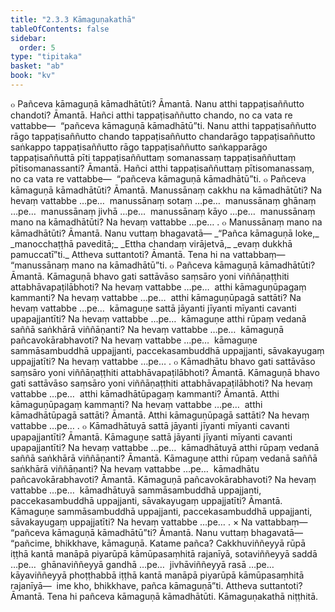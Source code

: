 ```yaml
---
title: "2.3.3 Kāmaguṇakathā"
tableOfContents: false
sidebar:
  order: 5
type: "tipitaka"
basket: "ab"
book: "kv"
---
```



<DynamicBreadcrumb />

<Division number="510" book="kv" bookNo="32" page="272">

<Paragraph number="1738" book="kv">
๐ Pañceva kāmaguṇā kāmadhātūti? Āmantā. Nanu atthi tappaṭisaññutto chandoti? Āmantā. Hañci atthi tappaṭisaññutto chando, no ca vata re vattabbe—  “pañceva kāmaguṇā kāmadhātū”ti. Nanu atthi tappaṭisaññutto rāgo tappaṭisaññutto chando tappaṭisaññutto chandarāgo tappaṭisaññutto saṅkappo tappaṭisaññutto rāgo tappaṭisaññutto saṅkapparāgo tappaṭisaññuttā pīti tappaṭisaññuttaṃ somanassaṃ tappaṭisaññuttaṃ pītisomanassanti? Āmantā. Hañci atthi tappaṭisaññuttaṃ pītisomanassaṃ, no ca vata re vattabbe—  “pañceva kāmaguṇā kāmadhātū”ti.
</Paragraph>

<Paragraph number="1739" book="kv">
๐ Pañceva kāmaguṇā kāmadhātūti? Āmantā. Manussānaṃ cakkhu na kāmadhātūti? Na hevaṃ vattabbe …pe…  manussānaṃ sotaṃ …pe…  manussānaṃ ghānaṃ …pe…  manussānaṃ jivhā …pe…  manussānaṃ kāyo …pe…  manussānaṃ mano na kāmadhātūti? Na hevaṃ vattabbe …pe… .
</Paragraph>

<Paragraph number="1740" book="kv">
๐ Manussānaṃ mano na kāmadhātūti? Āmantā. Nanu vuttaṃ bhagavatā—
</Paragraph>

<Paragraph number="1741" type="verses" book="kv">
_“Pañca kāmaguṇā loke,_  
_manocchaṭṭhā paveditā;_  
_Ettha chandaṃ virājetvā,_  
_evaṃ dukkhā pamuccatī”ti._  

</Paragraph>

<Paragraph number="1742" book="kv">
Attheva suttantoti? Āmantā. Tena hi na vattabbaṃ—  “manussānaṃ mano na kāmadhātū”ti.
</Paragraph>

</Division>
<Division number="511" book="kv" bookNo="32" page="273">

<Paragraph number="1743" book="kv">
๐ Pañceva kāmaguṇā kāmadhātūti? Āmantā. Kāmaguṇā bhavo gati sattāvāso saṃsāro yoni viññāṇaṭṭhiti attabhāvapaṭilābhoti? Na hevaṃ vattabbe …pe…  atthi kāmaguṇūpagaṃ kammanti? Na hevaṃ vattabbe …pe…  atthi kāmaguṇūpagā sattāti? Na hevaṃ vattabbe …pe…  kāmaguṇe sattā jāyanti jīyanti mīyanti cavanti upapajjantīti? Na hevaṃ vattabbe …pe…  kāmaguṇe atthi rūpaṃ vedanā saññā saṅkhārā viññāṇanti? Na hevaṃ vattabbe …pe…  kāmaguṇā pañcavokārabhavoti? Na hevaṃ vattabbe …pe…  kāmaguṇe sammāsambuddhā uppajjanti, paccekasambuddhā uppajjanti, sāvakayugaṃ uppajjatīti? Na hevaṃ vattabbe …pe… .
</Paragraph>

<Paragraph number="1744" book="kv">
๐ Kāmadhātu bhavo gati sattāvāso saṃsāro yoni viññāṇaṭṭhiti attabhāvapaṭilābhoti? Āmantā. Kāmaguṇā bhavo gati sattāvāso saṃsāro yoni viññāṇaṭṭhiti attabhāvapaṭilābhoti? Na hevaṃ vattabbe …pe…  atthi kāmadhātūpagaṃ kammanti? Āmantā. Atthi kāmaguṇūpagaṃ kammanti? Na hevaṃ vattabbe …pe…  atthi kāmadhātūpagā sattāti? Āmantā. Atthi kāmaguṇūpagā sattāti? Na hevaṃ vattabbe …pe… .
</Paragraph>

<Paragraph number="1745" book="kv">
๐ Kāmadhātuyā sattā jāyanti jīyanti mīyanti cavanti upapajjantīti? Āmantā. Kāmaguṇe sattā jāyanti jīyanti mīyanti cavanti upapajjantīti? Na hevaṃ vattabbe …pe…  kāmadhātuyā atthi rūpaṃ vedanā saññā saṅkhārā viññāṇanti? Āmantā. Kāmaguṇe atthi rūpaṃ vedanā saññā saṅkhārā viññāṇanti? Na hevaṃ vattabbe …pe…  kāmadhātu pañcavokārabhavoti? Āmantā. Kāmaguṇā pañcavokārabhavoti? Na hevaṃ vattabbe …pe…  kāmadhātuyā sammāsambuddhā uppajjanti, paccekasambuddhā uppajjanti, sāvakayugaṃ uppajjatīti? Āmantā. Kāmaguṇe sammāsambuddhā uppajjanti, paccekasambuddhā uppajjanti, sāvakayugaṃ uppajjatīti? Na hevaṃ vattabbe …pe… .
</Paragraph>

</Division>
<Division number="512" book="kv" bookNo="32" page="274">

<Paragraph number="1746" book="kv">
× Na vattabbaṃ—  “pañceva kāmaguṇā kāmadhātū”ti? Āmantā. Nanu vuttaṃ bhagavatā—  “pañcime, bhikkhave, kāmaguṇā. Katame pañca? Cakkhuviññeyyā rūpā iṭṭhā kantā manāpā piyarūpā kāmūpasaṃhitā rajanīyā, sotaviññeyyā saddā …pe…  ghānaviññeyyā gandhā …pe…  jivhāviññeyyā rasā …pe…  kāyaviññeyyā phoṭṭhabbā iṭṭhā kantā manāpā piyarūpā kāmūpasaṃhitā rajanīyā—  ime kho, bhikkhave, pañca kāmaguṇā”ti. Attheva suttantoti? Āmantā. Tena hi pañceva kāmaguṇā kāmadhātūti.

</Paragraph>
</Division>

<Paragraph number="1747" type="center" book="kv">
Kāmaguṇakathā niṭṭhitā.
</Paragraph>